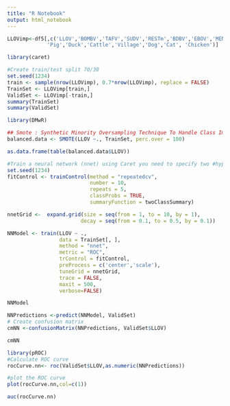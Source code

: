 ---
title: "R Notebook"
output: html_notebook
---





```{r}
LLOVimp<-df5[,c('LLOV','BOMBV','TAFV','SUDV','RESTm','BDBV','EBOV','MENV',
             'Pig','Duck','Cattle','Village','Dog','Cat', 'Chicken')]
```



```{r}
library(caret)
```

```{r}
#Create train/test split 70/30
set.seed(1234)
train <- sample(nrow(LLOVimp), 0.7*nrow(LLOVimp), replace = FALSE)
TrainSet <- LLOVimp[train,]
ValidSet <- LLOVimp[-train,]
summary(TrainSet)
summary(ValidSet)
```
```{r}
library(DMwR)

## Smote : Synthetic Minority Oversampling Technique To Handle Class Imbalance In Binary Classification; code below puts it at 1:1 balance
balanced.data <- SMOTE(LLOV ~., TrainSet, perc.over = 100)

as.data.frame(table(balanced.data$LLOV))
```

```{r}
#Train a neural network (nnet) using Caret you need to specify two #hyper-parameters: size and decay. Size is the number of units in hidden #layer (nnet fit a single hidden layer neural network) and decay is the #regularization parameter to avoid over-fitting. Keep in mind that for each #R package the name of the hyper-parameters can change. This prevents overfitting as opposed to the previous code.
set.seed(1234)
fitControl <- trainControl(method = "repeatedcv", 
                           number = 10, 
                           repeats = 5, 
                           classProbs = TRUE, 
                           summaryFunction = twoClassSummary)

nnetGrid <-  expand.grid(size = seq(from = 1, to = 10, by = 1),
                        decay = seq(from = 0.1, to = 0.5, by = 0.1))

NNModel <- train(LLOV ~ ., 
                 data = TrainSet[, ],
                 method = "nnet",
                 metric = "ROC",
                 trControl = fitControl,
                 preProcess = c('center','scale'),
                 tuneGrid = nnetGrid,
                 trace = FALSE,
                 maxit = 500,
                 verbose=FALSE)
```

```{r}
NNModel
```
```{r}
NNPredictions <-predict(NNModel, ValidSet)
# Create confusion matrix
cmNN <-confusionMatrix(NNPredictions, ValidSet$LLOV)
```

```{r}
cmNN
```
```{r}
library(pROC)
#Calculate ROC curve
rocCurve.nn<- roc(ValidSet$LLOV,as.numeric(NNPredictions))
```
```{r}
#plot the ROC curve
plot(rocCurve.nn,col=c(1))
```
```{r}
auc(rocCurve.nn)
```

